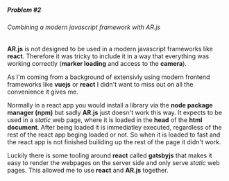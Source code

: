 <title>Augmented Reality | Portfolio</title>

##### Problem #2

###### Combining a modern javascript framework with *AR.js*

**AR.js** is not designed to be used in a modern javascript frameworks like **react**.
Therefore it was tricky to include it in a way that everything was working correctly (**marker loading** and access to the **camera**).

As I'm coming from a background of extensivly using modern frontend frameworks like **vuejs** or
**react** I didn't want to miss out on all the convenience it gives me.

Normally in a react app you would install a library via the **node package manager (npm)** but sadly
**AR.js** just doesn't work this way. It expects to be used in a *static* web page, where it is
loaded in the **head** of the **html document**. After being loaded it is immediatley executed,
regardless of the rest of the react app beging loaded or not. So when it is loaded to fast and the
react app is not finished builiding up the rest of the page it didn't work.

Luckily there is some tooling around **react** called **gatsbyjs** that makes it easy to render the
webpages on the server side and only serve *static* web pages.
This allowed me to use **react** and **AR.js** together.
